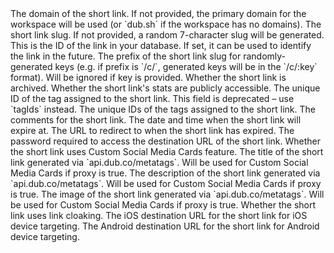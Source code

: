 <ParamField body="domain" type="string">
  The domain of the short link. If not provided, the primary domain for the
  workspace will be used (or `dub.sh` if the workspace has no domains).
</ParamField>

<ParamField body="key" type="string">
  The short link slug. If not provided, a random 7-character slug will be
  generated.
</ParamField>

<ParamField body="externalId" type="string | null">
  This is the ID of the link in your database. If set, it can be used to
  identify the link in the future.
</ParamField>

<ParamField body="prefix" type="string">
  The prefix of the short link slug for randomly-generated keys (e.g. if prefix
  is `/c/`, generated keys will be in the `/c/:key` format). Will be ignored if
  key is provided.
</ParamField>

<ParamField body="archived" type="boolean" default={false}>
  Whether the short link is archived.
</ParamField>

<ParamField body="publicStats" type="boolean" default={false}>
  Whether the short link's stats are publicly accessible.
</ParamField>

<ParamField body="tagId" type="string | null">
  The unique ID of the tag assigned to the short link. This field is deprecated
  – use `tagIds` instead.
</ParamField>

<ParamField body="tagIds" type="string">
  The unique IDs of the tags assigned to the short link.
</ParamField>

<ParamField body="comments" type="string | null">
  The comments for the short link.
</ParamField>

<ParamField body="expiresAt" type="string | null">
  The date and time when the short link will expire at.
</ParamField>

<ParamField body="expiredUrl" type="string | null">
  The URL to redirect to when the short link has expired.
</ParamField>

<ParamField body="password" type="string | null">
  The password required to access the destination URL of the short link.
</ParamField>

<ParamField body="proxy" type="boolean" default={false}>
  Whether the short link uses Custom Social Media Cards feature.
</ParamField>

<ParamField body="title" type="string | null">
  The title of the short link generated via `api.dub.co/metatags`. Will be used
  for Custom Social Media Cards if proxy is true.
</ParamField>

<ParamField body="description" type="string | null">
  The description of the short link generated via `api.dub.co/metatags`. Will be
  used for Custom Social Media Cards if proxy is true.
</ParamField>

<ParamField body="image" type="string | null">
  The image of the short link generated via `api.dub.co/metatags`. Will be used
  for Custom Social Media Cards if proxy is true.
</ParamField>

<ParamField body="rewrite" type="boolean" default={false}>
  Whether the short link uses link cloaking.
</ParamField>

<ParamField body="ios" type="string | null">
  The iOS destination URL for the short link for iOS device targeting.
</ParamField>

<ParamField body="android" type="string | null">
  The Android destination URL for the short link for Android device targeting.
</ParamField>
